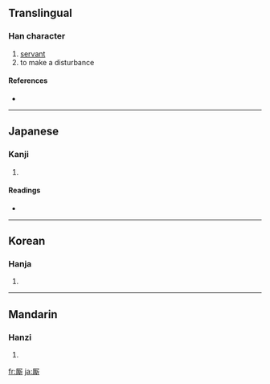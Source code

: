 {{see|廝}}
==Translingual==

===Han character===
{{Han char|rn=27|rad=厂|as=12|sn=14|four=|canj=一廿金中 (MTCL)}}

# [[servant]]
# to make a disturbance

====References====
* {{Han ref|kx=0163.010|dkj=03026|dj=0371.010|hdz=10077.130|uh=53AE|ud=21422}}

----

==Japanese==

===Kanji===
{{ja-kanji|grade=|rs=厂12}}

# {{defn|Japanese}}

====Readings====
* {{ja-readings|on=[[し]] (shi)|kun=[[こもの]] (komono)}}

----

==Korean==

===Hanja===
{{ko-hanja|hangeul=시|rv=si|mr=si}}

# {{defn|Korean}}

----

==Mandarin==

===Hanzi===
{{cmn-hanzi|tra=廝|pin=[[qiān]] ([[qian1]]), [[sī]] ([[si1]])|wg=ch'ien<sup>1</sup>, ssu<sup>1</sup>}}

# {{defn|Mandarin}}

[[fr:厮]]
[[ja:厮]]